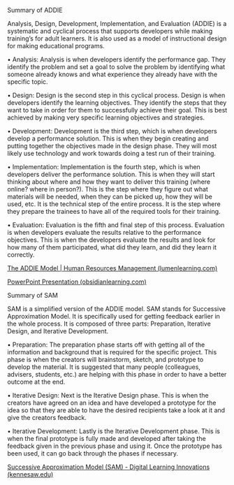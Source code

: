 Summary of ADDIE

Analysis, Design, Development, Implementation, and Evaluation (ADDIE) is a systematic and cyclical process that supports developers while making training's for adult learners. It is also used as a model of instructional design for making educational programs.

• Analysis: Analysis is when developers identify the performance gap. They identify the problem and set a goal to solve the problem by identifying what someone already knows and what experience they already have with the specific topic.

• Design: Design is the second step in this cyclical process. Design is when developers identify the learning objectives. They identify the steps that they want to take in order for them to successfully achieve their goal. This is best achieved by making very specific learning objectives and strategies.

• Development: Development is the third step, which is when developers develop a performance solution. This is when they begin creating and putting together the objectives made in the design phase. They will most likely use technology and work towards doing a test run of their training.

• Implementation: Implementation is the fourth step, which is when developers deliver the performance solution. This is when they will start thinking about where and how they want to deliver this training (where online? where in person?). This is the step where they figure out what materials will be needed, when they can be picked up, how they will be used, etc. It is the technical step of the entire process. It is the step where they prepare the trainees to have all of the required tools for their training.

• Evaluation: Evaluation is the fifth and final step of this process. Evaluation is when developers evaluate the results relative to the performance objectives. This is when the developers evaluate the results and look for how many of them participated, what did they learn, and did they learn it correctly.

[The ADDIE Model \| Human Resources Management (lumenlearning.com)](https://courses.lumenlearning.com/wm-humanresourcesmgmt/chapter/the-addie-model/)

[PowerPoint Presentation (obsidianlearning.com)](https://obsidianlearning.com/assets/download/obsidian-addie-model-infographic.pdf)

Summary of SAM

SAM is a simplified version of the ADDIE model. SAM stands for Successive Approximation Model. It is specifically used for getting feedback earlier in the whole process. It is composed of three parts: Preparation, Iterative Design, and Iterative Development.

• Preparation: The preparation phase starts off with getting all of the information and background that is required for the specific project. This phase is when the creators will brainstorm, sketch, and prototype to develop the material. It is suggested that many people (colleagues, advisers, students, etc.) are helping with this phase in order to have a better outcome at the end.

• Iterative Design: Next is the Iterative Design phase. This is when the creators have agreed on an idea and have developed a prototype for the idea so that they are able to have the desired recipients take a look at it and give the creators feedback.

• Iterative Development: Lastly is the Iterative Development phase. This is when the final prototype is fully made and developed after taking the feedback given in the previous phase and using it. Once the prototype has been used, it can go back through the phases if necessary.

[Successive Approximation Model (SAM) - Digital Learning Innovations (kennesaw.edu)](https://dli.kennesaw.edu/resources/idmodels/sam.php)
